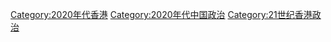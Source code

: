 [[Category:2020年代香港|Category:2020年代香港]]
[[Category:2020年代中国政治|Category:2020年代中国政治]]
[[Category:21世纪香港政治|Category:21世纪香港政治]]